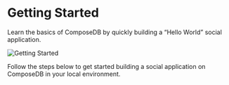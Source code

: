 
# Getting Started
Learn the basics of ComposeDB by quickly building a “Hello World” social application. 

![Getting Started](/img/getting-started-img.png)

<!---
## Overview
In this getting started guide, you will learn how to:
1. [Set up your environment](./set-up-your-environment.mdx)
2. [Create your composite](./create-your-composite.mdx)
3. [Interact with data](./interact-with-data.mdx)
-->

Follow the steps below to get started building a social application on ComposeDB in your local environment.

<DocCardList />

